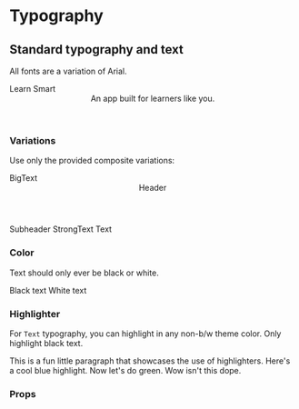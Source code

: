 
<Meta title="Typography" component={Typography} />

# Typography
## Standard typography and text

All fonts are a variation of Arial.

<Preview withToolbar>
  <Story name="standard">
  <div>
     <BigText>Learn Smart</BigText>
     <Header>An app built for learners like you.</Header>
  </div>
  </Story>
</Preview>


### Variations
Use only the provided composite variations:
<Preview withToolbar>
    <Story name="variations">
        <div>
            <BigText>BigText</BigText>
            <Header>Header</Header>
            <Subheader>Subheader</Subheader>
            <StrongText>StrongText</StrongText>
            <Text>Text</Text>
        </div>
    </Story>
</Preview>


### Color
Text should only ever be black or white.
<Preview withToolbar>
    <Story name="colors">
        <div>
            <Text>Black text</Text>
            <Text invert>
                <Highlighter highlight="black">
                    White text
                </Highlighter>
            </Text>
        </div>
    </Story>
</Preview>


### Highlighter
For `Text` typography, you can highlight in any non-b/w theme color. Only highlight black text.
<Preview withToolbar>
    <Story name="highlights">
        <div>
         <Text>
            This is a fun little paragraph that showcases the use of
            highlighters. Here's a cool <Highlighter highlight="blue">blue highlight</Highlighter>. 
            Now let's do <Highlighter highlight="green">green. 
            Wow isn't this dope.</Highlighter>
         </Text>
        </div>
    </Story>
</Preview>

### Props
<Props of={Typography} />
